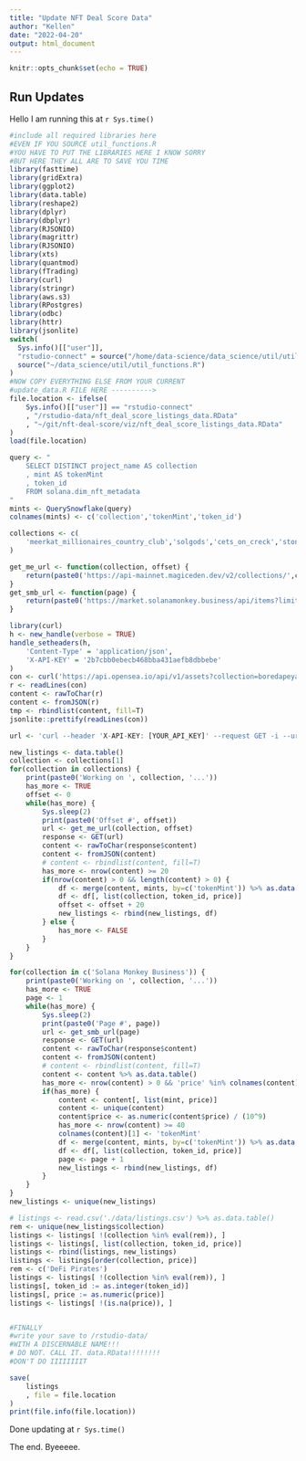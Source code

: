 ```yaml
---
title: "Update NFT Deal Score Data"
author: "Kellen"
date: "2022-04-20"
output: html_document
---
```


```r
knitr::opts_chunk$set(echo = TRUE)
```

## Run Updates

Hello I am running this at `r Sys.time()`

```r
#include all required libraries here
#EVEN IF YOU SOURCE util_functions.R 
#YOU HAVE TO PUT THE LIBRARIES HERE I KNOW SORRY
#BUT HERE THEY ALL ARE TO SAVE YOU TIME
library(fasttime)
library(gridExtra)
library(ggplot2)
library(data.table)
library(reshape2)
library(dplyr)
library(dbplyr)
library(RJSONIO)
library(magrittr)
library(RJSONIO)
library(xts)
library(quantmod)
library(fTrading)
library(curl)
library(stringr)
library(aws.s3)
library(RPostgres)
library(odbc)
library(httr)
library(jsonlite)
switch(
  Sys.info()[["user"]],
  "rstudio-connect" = source("/home/data-science/data_science/util/util_functions.R"),
  source("~/data_science/util/util_functions.R")
)
#NOW COPY EVERYTHING ELSE FROM YOUR CURRENT
#update_data.R FILE HERE ---------->
file.location <- ifelse(
	Sys.info()[["user"]] == "rstudio-connect"
	, "/rstudio-data/nft_deal_score_listings_data.RData"
	, "~/git/nft-deal-score/viz/nft_deal_score_listings_data.RData"
)
load(file.location)

query <- "
	SELECT DISTINCT project_name AS collection
	, mint AS tokenMint
	, token_id
	FROM solana.dim_nft_metadata
"
mints <- QuerySnowflake(query)
colnames(mints) <- c('collection','tokenMint','token_id')

collections <- c(
	'meerkat_millionaires_country_club','solgods','cets_on_creck','stoned_ape_crew','degods','aurory','thugbirdz','solana_monkey_business','degenerate_ape_academy','pesky_penguins'
)

get_me_url <- function(collection, offset) {
	return(paste0('https://api-mainnet.magiceden.dev/v2/collections/',collection,'/listings?offset=',offset,'&limit=20'))
}
get_smb_url <- function(page) {
	return(paste0('https://market.solanamonkey.business/api/items?limit=40&page=',page))
}

library(curl)
h <- new_handle(verbose = TRUE)
handle_setheaders(h,
	'Content-Type' = 'application/json',
	'X-API-KEY' = '2b7cbb0ebecb468bba431aefb8dbbebe'
)
con <- curl('https://api.opensea.io/api/v1/assets?collection=boredapeyachtclub&order_direction=desc&limit=5&include_orders=false', handle = h)
r <- readLines(con)
content <- rawToChar(r)
content <- fromJSON(r)
tmp <- rbindlist(content, fill=T) 
jsonlite::prettify(readLines(con))

url <- 'curl --header 'X-API-KEY: [YOUR_API_KEY]' --request GET -i --url 'https://api.opensea.io/api/v1/assets''

new_listings <- data.table()
collection <- collections[1]
for(collection in collections) {
	print(paste0('Working on ', collection, '...'))
	has_more <- TRUE
	offset <- 0
	while(has_more) {
		Sys.sleep(2)
		print(paste0('Offset #', offset))
		url <- get_me_url(collection, offset)
		response <- GET(url)
		content <- rawToChar(response$content)
		content <- fromJSON(content)
		# content <- rbindlist(content, fill=T) 
		has_more <- nrow(content) >= 20
		if(nrow(content) > 0 && length(content) > 0) {
			df <- merge(content, mints, by=c('tokenMint')) %>% as.data.table()
			df <- df[, list(collection, token_id, price)]
			offset <- offset + 20
			new_listings <- rbind(new_listings, df)
		} else {
			has_more <- FALSE
		}
	}
}

for(collection in c('Solana Monkey Business')) {
	print(paste0('Working on ', collection, '...'))
	has_more <- TRUE
	page <- 1
	while(has_more) {
		Sys.sleep(2)
		print(paste0('Page #', page))
		url <- get_smb_url(page)
		response <- GET(url)
		content <- rawToChar(response$content)
		content <- fromJSON(content)
		# content <- rbindlist(content, fill=T)
		content <- content %>% as.data.table()
		has_more <- nrow(content) > 0 && 'price' %in% colnames(content)
		if(has_more) {
			content <- content[, list(mint, price)]
			content <- unique(content)
			content$price <- as.numeric(content$price) / (10^9)
			has_more <- nrow(content) >= 40
			colnames(content)[1] <- 'tokenMint'
			df <- merge(content, mints, by=c('tokenMint')) %>% as.data.table()
			df <- df[, list(collection, token_id, price)]
			page <- page + 1
			new_listings <- rbind(new_listings, df)
		}
	}
}
new_listings <- unique(new_listings)

# listings <- read.csv('./data/listings.csv') %>% as.data.table()
rem <- unique(new_listings$collection)
listings <- listings[ !(collection %in% eval(rem)), ]
listings <- listings[, list(collection, token_id, price)]
listings <- rbind(listings, new_listings)
listings <- listings[order(collection, price)]
rem <- c('DeFi Pirates')
listings <- listings[ !(collection %in% eval(rem)), ]
listings[, token_id := as.integer(token_id)]
listings[, price := as.numeric(price)]
listings <- listings[ !(is.na(price)), ]


#FINALLY
#write your save to /rstudio-data/
#WITH A DISCERNABLE NAME!!!
# DO NOT. CALL IT. data.RData!!!!!!!!
#DON'T DO IIIIIIIIT

save(
	listings
	, file = file.location 
)
print(file.info(file.location))
```

Done updating at `r Sys.time()`

The end. Byeeeee. 